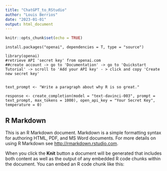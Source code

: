 ```yaml
---
title: "ChatGPT_to_RStudio"
author: "Louis Berrios"
date: "2023-01-01"
output: html_document
---
```


```r
knitr::opts_chunk$set(echo = TRUE)
```


```install

install.packages("openai", dependencies = T, type = "source")

library(openai)
#retrieve API 'secret key' from openai.com
##create account -> go to 'Documentation' -> go to 'Quickstart Tutorial' -> scroll to 'Add your API key' - > click and copy 'Create new secret key'


text_prompt <- "Write a paragraph about why R is so great."

response <- create_completion(model = "text-davinci-003", prompt = text_prompt, max_tokens = 1000), open_api_key = "Your Secret Key", temperature = 0)
```
## R Markdown

This is an R Markdown document. Markdown is a simple formatting syntax for authoring HTML, PDF, and MS Word documents. For more details on using R Markdown see <http://rmarkdown.rstudio.com>.

When you click the **Knit** button a document will be generated that includes both content as well as the output of any embedded R code chunks within the document. You can embed an R code chunk like this:

